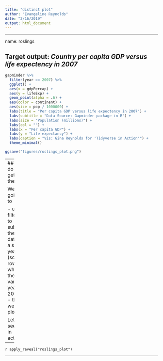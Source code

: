 ```yaml
---
title: "distinct plot"
author: "Evangeline Reynolds"
date: "2/16/2019"
output: html_document
---
```



---

name: roslings

## Target output:  *Country per capita GDP versus life expectency in 2007*



```r
gapminder %>% 
  filter(year == 2007) %>% 
  ggplot() +
  aes(x = gdpPercap) + 
  aes(y = lifeExp) +
  geom_point(alpha = .6) +
  aes(color = continent) +
  aes(size = pop / 1000000) +
  labs(title = "Per capita GDP versus life expectency in 2007") +
  labs(subtitle = "Data Source: Gapminder package in R") +
  labs(size = "Population (millions)") +
  labs(col = "") +
  labs(x = "Per capita GDP") +
  labs(y = "Life expectancy") +
  labs(caption = "Vis: Gina Reynolds for 'Tidyverse in Action'") +
  theme_minimal()
```

```r
ggsave("figures/roslings_plot.png")
```


---
## How do we get there?

We are going to 

- use filter() to subset the data to a single year (so the rows where the variable year is 2007). 
- then we'll plot.  

Let's see this in action. 

---


`r apply_reveal("roslings_plot")`

---